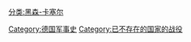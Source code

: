 [[分类:黑森-卡塞尔|分类:黑森-卡塞尔]]
[[Category:德国军事史|Category:德国军事史]]
[[Category:已不存在的国家的战役|Category:已不存在的国家的战役]]